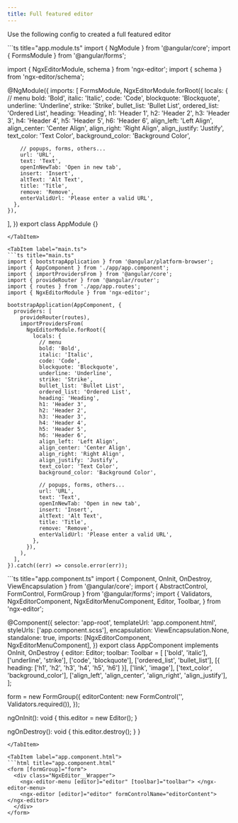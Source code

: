 ---
title: Full featured editor
---


<Stackblitz id="ngx-editor" />

Use the following config to created a full featured editor

<Tabs>
  <TabItem label="app.module.ts">
```ts title="app.module.ts"
import { NgModule } from '@angular/core';
import { FormsModule } from '@angular/forms';

import { NgxEditorModule, schema } from 'ngx-editor';
import { schema } from 'ngx-editor/schema';

@NgModule({
  imports: [
    FormsModule,
    NgxEditorModule.forRoot({
      locals: {
        // menu
        bold: 'Bold',
        italic: 'Italic',
        code: 'Code',
        blockquote: 'Blockquote',
        underline: 'Underline',
        strike: 'Strike',
        bullet_list: 'Bullet List',
        ordered_list: 'Ordered List',
        heading: 'Heading',
        h1: 'Header 1',
        h2: 'Header 2',
        h3: 'Header 3',
        h4: 'Header 4',
        h5: 'Header 5',
        h6: 'Header 6',
        align_left: 'Left Align',
        align_center: 'Center Align',
        align_right: 'Right Align',
        align_justify: 'Justify',
        text_color: 'Text Color',
        background_color: 'Background Color',

        // popups, forms, others...
        url: 'URL',
        text: 'Text',
        openInNewTab: 'Open in new tab',
        insert: 'Insert',
        altText: 'Alt Text',
        title: 'Title',
        remove: 'Remove',
        enterValidUrl: 'Please enter a valid URL',
      },
    }),
  ],
})
export class AppModule {}
```
</TabItem>

<TabItem label="main.ts">
```ts title="main.ts"
import { bootstrapApplication } from '@angular/platform-browser';
import { AppComponent } from './app/app.component';
import { importProvidersFrom } from '@angular/core';
import { provideRouter } from '@angular/router';
import { routes } from './app/app.routes';
import { NgxEditorModule } from 'ngx-editor';

bootstrapApplication(AppComponent, {
  providers: [
    provideRouter(routes),
    importProvidersFrom(
      NgxEditorModule.forRoot({
        locals: {
          // menu
          bold: 'Bold',
          italic: 'Italic',
          code: 'Code',
          blockquote: 'Blockquote',
          underline: 'Underline',
          strike: 'Strike',
          bullet_list: 'Bullet List',
          ordered_list: 'Ordered List',
          heading: 'Heading',
          h1: 'Header 3',
          h2: 'Header 2',
          h3: 'Header 3',
          h4: 'Header 4',
          h5: 'Header 5',
          h6: 'Header 6',
          align_left: 'Left Align',
          align_center: 'Center Align',
          align_right: 'Right Align',
          align_justify: 'Justify',
          text_color: 'Text Color',
          background_color: 'Background Color',

          // popups, forms, others...
          url: 'URL',
          text: 'Text',
          openInNewTab: 'Open in new tab',
          insert: 'Insert',
          altText: 'Alt Text',
          title: 'Title',
          remove: 'Remove',
          enterValidUrl: 'Please enter a valid URL',
        },
      }),
    ),
  ],
}).catch((err) => console.error(err));
```
</TabItem>

<TabItem label="app.component.ts">
```ts title="app.component.ts"
import { Component, OnInit, OnDestroy, ViewEncapsulation } from '@angular/core';
import { AbstractControl, FormControl, FormGroup } from '@angular/forms';
import {
  Validators,
  NgxEditorComponent,
  NgxEditorMenuComponent,
  Editor,
  Toolbar,
} from 'ngx-editor';

@Component({
  selector: 'app-root',
  templateUrl: 'app.component.html',
  styleUrls: ['app.component.scss'],
  encapsulation: ViewEncapsulation.None,
  standalone: true,
  imports: [NgxEditorComponent, NgxEditorMenuComponent],
})
export class AppComponent implements OnInit, OnDestroy {
  editor: Editor;
  toolbar: Toolbar = [
    ['bold', 'italic'],
    ['underline', 'strike'],
    ['code', 'blockquote'],
    ['ordered_list', 'bullet_list'],
    [{ heading: ['h1', 'h2', 'h3', 'h4', 'h5', 'h6'] }],
    ['link', 'image'],
    ['text_color', 'background_color'],
    ['align_left', 'align_center', 'align_right', 'align_justify'],
  ];

  form = new FormGroup({
    editorContent: new FormControl('', Validators.required()),
  });

  ngOnInit(): void {
    this.editor = new Editor();
  }

  ngOnDestroy(): void {
    this.editor.destroy();
  }
}
```
</TabItem>

<TabItem label="app.component.html">
```html title="app.component.html"
<form [formGroup]="form">
  <div class="NgxEditor__Wrapper">
    <ngx-editor-menu [editor]="editor" [toolbar]="toolbar"> </ngx-editor-menu>
    <ngx-editor [editor]="editor" formControlName="editorContent"> </ngx-editor>
  </div>
</form>
```
</TabItem>
</Tabs>
